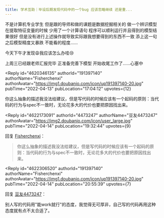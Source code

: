 ```yaml
---
title: 学术互助｜毕设后期发现代码中的一个bug 应该忽略继续 还是重...
---
```



<Forum groupName="今天你写bug了么?" groupUrl="https://www.douban.com/group/a_bug/" archivedAt="2025-05-16T16:37:09.890Z">
  <Post
    id="264504936"
    title="学术互助｜毕设后期发现代码中的一个bug 应该忽略继续 还是重..."
    url="https://www.douban.com/group/topic/264504936/?_spm_id=MTQxNTc1Mzcy"
    pubTime="2022-06-04"
    highlightUserId="191397140"
  >
不是计算机专业学生 但是跟的导师和做的课题是数据挖掘相关的 做一个辨识模型
在提取特征变量的时候 少用了一个计算语句
程序可以顺利运行并且得到的模型结果很好
但是没有进行上述操作就导致实际跟我想要得到的东西不一致
添上这一句之后模型精度又暴跌 不能看的程度......

今天下午才发现😩我应该怎么办哇😢

上周三已经跟老师汇报完毕 正准备完善下模型 开始收尾工作了......心塞中

<Reply
  id="4620346135"
  authorId="191397140"
  authorName="Fisherchenxi"
  authorAvatar="https://img1.doubanio.com/icon/up191397140-20.jpg"
  pubTime="2022-04-13"
  pubLocation="17:04:12"
  upvotes={12}
>
你这么抽象的描述我没法给建议，但是写代码的时候应该有一个起码的原则：当代码的行为与spec不一致时，无论花多大的代价也要把原因找出来。
</Reply>

<Reply
  id="4622173091"
  authorId="4473247"
  authorName="豆友4473247"
  authorAvatar="https://img2.doubanio.com/icon/user_large.jpg"
  pubTime="2022-04-14"
  pubLocation="19:32:44"
  upvotes={9}
>
回复 [Fisherchenxi](https://www.douban.com/people/191397140/)：
 > 你这么抽象的描述我没法给建议，但是写代码的时候应该有一个起码的原则：当代码的行为与spec不一致时，无论花多大的代价也要把原因找出来。


</Reply>

<Reply
  id="4622306520"
  authorId="191397140"
  authorName="Fisherchenxi"
  authorAvatar="https://img1.doubanio.com/icon/up191397140-20.jpg"
  pubTime="2022-04-14"
  pubLocation="20:55:39"
  upvotes={7}
>
回复 [豆友4473247](https://www.douban.com/people/4473247/)：
 

别人写的代码用"能work就行"的态度，我觉得无可厚非，自己写的代码再用这种态度就有点不太合适了。
</Reply>
  </Post>
</Forum>
